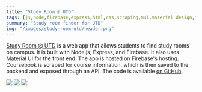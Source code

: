 ```yaml
---
title: "Study Room @ UTD"
tags: [js,node,firebase,express,html,css,scraping,mui,material design,featured]
summary: "Study room finder for UTD"
img: "/images/study-room-utd/header.png"
---
```


[Study Room @ UTD](https://study-room-me.web.app) is a web app that allows students to find study rooms on campus. It is built with Node.js, Express, and Firebase. It also uses Material UI for the front end. The app is hosted on Firebase's hosting. Coursebook is scraped for course information, which is then saved to the backend and exposed through an API. The code is available [on GitHub](https://github.com/pmaxhogan/class-search).

![](/images/study-room-utd/header.png)
![](/images/study-room-utd/sc1.png)
![](/images/study-room-utd/sc2.png)